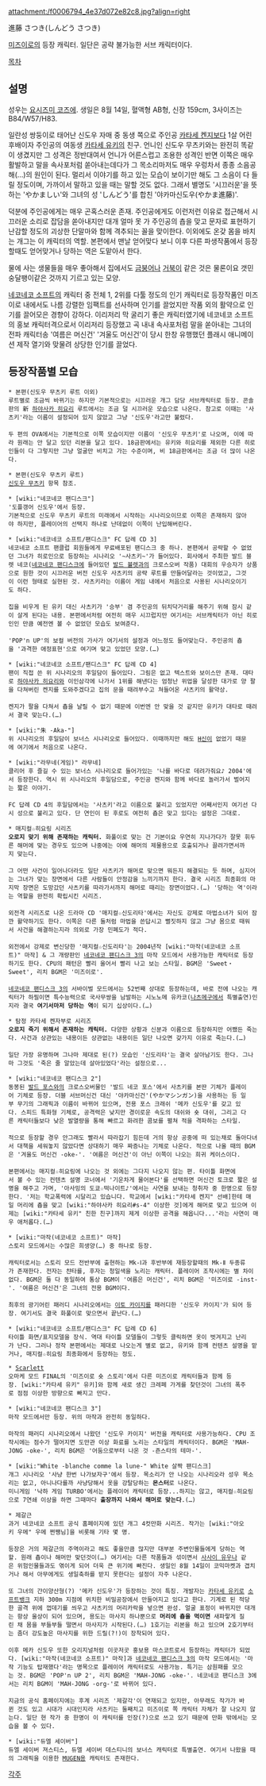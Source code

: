 attachment:/f0006794_4e37d072e82c8.jpg?align=right

進藤 さつき(しんどう さつき)

[[미즈이로]]의 등장 캐릭터. 일단은 공략 불가능한 서브 캐릭터이다.

[[목차]]

== 설명 ==
성우는 [[요시즈미 코즈에]]. 생일은 8월 14일, 혈액형 AB형, 신장 159cm, 3사이즈는 B84/W57/H83.

일란성 쌍둥이로 태어난 신도우 자매 중 동생 쪽으로 주인공 [[카타세 켄지]]보다 1살 어린 후배이자 주인공의 여동생 [[카타세 유키]]의 친구. 언니인 신도우 무츠키와는 완전히 똑같이 생겼지만 그 성격은 정반대여서 언니가 어른스럽고 조용한 성격인 반면 이쪽은 매우 활발하고 말을 속사포처럼 쏟아내는데다가 그 목소리마저도 매우 우렁차서 종종 소음공해(…)의 원인이 된다. 멀리서 이야기를 하고 있는 모습이 보이기만 해도 그 소음이 다 들릴 정도이며, 가까이서 말하고 있을 때는 말할 것도 없다. 그래서 별명도 '시끄러운'을 뜻하는 'やかましい'와 그녀의 성 'しんどう'를 합친 '야카마신도우(やかま進藤)'.

덕분에 주인공에게는 매우 곤혹스러운 존재. 주인공에게도 이런저런 이유로 접근해서 시끄러운 소리로 잡담을 쏟아내지만 대개 얼마 못 가 주인공의 춉을 맞고 문자로 표현하기 난감할 정도의 괴상한 단말마와 함께 격추되는 꼴을 맞이한다. 이외에도 온갖 몸을 바치는 개그는 이 캐릭터의 역할. 본편에서 맨날 얻어맞다 보니 이후 다른 파생작품에서 등장할때도 얻어맞거나 당하는 역은 도맡아서 한다.

물에 사는 생물들을 매우 좋아해서 집에서도 [[금붕어]]나 [[거북이]] 같은 것은 물론이요 갯민숭달팽이같은 것까지 기르고 있는 모양.

[[네코네코 소프트]]의 캐릭터 중 전체 1, 2위를 다툴 정도의 인기 캐릭터로 등장작품인 미즈이로 내에서도 나름 강렬한 임팩트를 선사하며 인기를 끌었지만 작품 외의 활약으로 인기를 끌어모은 경향이 강하다. 이리저리 막 굴리기 좋은 캐릭터였기에 네코네코 소프트의 홍보 캐릭터격으로서 이리저리 등장했고 곡 내내 속사포처럼 말을 쏟아내는 그녀의 전파 캐릭터송 '여름은 머신건' '겨울도 머신건'이 당시 한창 유행했던 플래시 애니메이션 제작 열기와 맞물려 상당한 인기를 끌었다.

== 등장작품별 모습 ==
 * 본편(신도우 무츠키 루트 이외)
 루트별로 조금씩 바뀌기는 하지만 기본적으로는 시끄러운 개그 담당 서브캐릭터로 등장. 콘솔판의 新 [[하야사카 히요리]] 루트에서는 조금 덜 시끄러운 모습으로 나온다. 참고로 이때는 '사츠키'라는 이름이 설정되어 있지 않았고 그냥 '신도우'라고만 불렸다.
 
 두 편의 OVA에서는 기본적으로 이쪽 모습이지만 이름이 '신도우 무츠키'로 나오며, 이에 따라 원래는 안 달고 있던 리본을 달고 있다. 18금판에서는 유키와 히요리를 제외한 다른 히로인들이 다 그렇지만 그냥 얼굴만 비치고 가는 수준이며, 비 18금판에서는 조금 더 많이 나온다. 

 * 본편(신도우 무츠키 루트)
 [[신도우 무츠키]] 항목 참조.

 * [wiki:"네코네코 팬디스크"]
 '도플갱어 신도우'에서 등장.
 기본적으로 신도우 무츠키 루트의 미래에서 시작하는 시나리오이므로 이쪽은 존재하지 않아야 하지만, 플레이어의 선택지 하나로 난데없이 이쪽이 난입해버린다.

 * [wiki:"네코네코 소프트/팬디스크" FC 답례 CD 3]
 네코네코 소프트 팬클럽 회원들에게 무료배포된 팬디스크 중 하나. 본편에서 공략할 수 없었던 그녀가 히로인으로 등장하는 시나리오 '~사츠키~'가 들어있다. 회사에서 주최한 발드 블렛 네코([[네코네코 팬디스크]]에 들어있던 [[발드 뷸렛]]과의 크로스오버 작품) 대회의 우승자가 상품으로 원한 것이 시끄러운 버전 신도우 사츠키의 공략 루트를 만들어달라는 것이었고, 그것이 이런 형태로 실현된 것. 사츠키라는 이름이 게임 내에서 처음으로 사용된 시나리오이기도 하다.
 
 집을 비우게 된 유키 대신 사츠키가 '승부' 겸 주인공의 뒤치닥거리를 해주기 위해 잠시 같이 살게 된다는 내용. 본편에서처럼 여전히 매우 시끄럽지만 여기서는 서브캐릭터가 아닌 히로인인 만큼 예전엔 볼 수 없었던 모습도 보여준다.
 
 'POP'n UP'의 보컬 버전의 가사가 여기서의 설정과 어느정도 들어맞는다. 주인공의 춉을 '과격한 애정표현'으로 여기며 맞고 있었던 모양.(…)

 * [wiki:"네코네코 소프트/팬디스크" FC 답례 CD 4]
 팬이 직접 쓴 위 시나리오의 후일담이 들어있다. 그림은 없고 텍스트와 보이스만 존재. 대타로 [[하야사카 히요리]]와 이인삼각에 나가서 1위를 해낸다는 엄청난 위업을 달성한 대가로 양 팔을 다쳐버린 켄지를 도와주겠다고 집의 문을 때려부수고 쳐들어온 사츠키의 활약상.
 
 켄지가 팔을 다쳐서 춉을 날릴 수 없기 때문에 이번엔 안 맞을 것 같지만 유키가 대타로 때려서 결국 맞는다.(…)

 * [wiki:"朱 -Aka-"]
 위 시나리오의 후일담이 보너스 시나리오로 들어있다. 이때까지만 해도 [[H신]]이 없었기 때문에 여기에서 처음으로 나온다.

 * [wiki:"라무네(게임)" 라무네]
 클리어 후 즐길 수 있는 보너스 시나리오로 들어가있는 '나를 바다로 데려가줘요♪ 2004'에서 등장한다. 역시 위 시나리오의 후일담으로, 주인공 켄지와 함께 바다로 놀러가서 벌어지는 짧은 이야기.
 
 FC 답례 CD 4의 후일담에서는 '사츠키'라고 이름으로 불리고 있었지만 어째서인지 여기선 다시 성으로 불리고 있다. 단 연인이 된 후로도 여전히 춉은 맞고 있다는 설정은 그대로.

 * 매지컬☆히요링 시리즈
 '''오로지 맞기 위해 존재하는 캐릭터.''' 화풀이로 맞는 건 기본이요 우연히 지나가다가 잘못 휘두른 해머에 맞는 경우도 있으며 나중에는 아예 해머의 제물용으로 호출되거나 끌려가면서까지 맞는다. 
 
 그 어떤 사건이 일어나더라도 일단 사츠키가 해머로 맞으면 뭐든지 해결되는 듯 하며, 심지어는 그녀가 맞는 장면에서 다른 사람들이 안정감을 느끼기까지 한다. 결국 시리즈 최종화의 마지막 장면은 도망갔던 사츠키를 따라가서까지 해머로 때리는 장면이었다.(…) '당하는 역'이라는 역할을 완전히 확립시킨 시리즈.
 
 외전격 시리즈로 나온 드라마 CD '매지컬☆신도리타'에서는 자신도 강제로 마법소녀가 되어 잠깐 활약하기도 한다. 이쪽은 다른 둘처럼 마법을 쓴답시고 뻘짓하지 않고 그냥 몸으로 때워서 사건을 해결하는지라 의외로 가장 민폐도가 적다.
 
 외전에서 강제로 변신당한 '매지컬☆신도리타'는 2004년작 [wiki:"마작(네코네코 소프트)" 마작] & 그 개량판인 [[네코네코 팬디스크 3]]의 마작 모드에서 사용가능한 캐릭터로 등장하기도 한다. CPU의 패턴은 빨리 울어서 빨리 나고 보는 스타일. BGM은 'Sweet・Sweet', 리치 BGM은 '미즈이로'.
 
 [[네코네코 팬디스크 3]]의 서바이벌 모드에서는 52번째 상대로 등장하는데, 바로 전에 나오는 캐릭터가 하필이면 특수능력으로 국사무쌍을 남발하는 시노노메 유카코([[나츠메구]]에서 특별출연)인지라 결국 '''여기서마저 당하는 역'''이 되기 십상이다.(…)

 * 탐정 카타세 켄자부로 시리즈
 '''오로지 죽기 위해서 존재하는 캐릭터.''' 다양한 상황과 신분과 이름으로 등장하지만 어쨌든 죽는다. 사건과 상관있는 내용이든 상관없는 내용이든 일단 나오면 갖가지 이유로 죽는다.(…)
 
 일단 가장 유명하며 그나마 제대로 된(?) 모습인 '신도리타'는 결국 살아남기도 한다. 그나마 그것도 '죽은 줄 알았는데 살아있었다'라는 설정으로...

 * [wiki:"네코네코 팬디스크 2"]
 동봉된 [[발드 포스]]와의 크로스오버물인 '발드 네코 포스'에서 사츠키를 본딴 기체가 플레이어 기체로 등장. 더블 서브머신건 대신 '야카마신건'(やかマシンガン)을 사용하는 등 일부 무기의 그래픽과 이름이 바뀌어 있으며, 전용 포스 크래쉬 '메카 신도우'를 갖고 있다. 스피드 특화형 기체로, 공격력은 낮지만 경이로운 속도의 대쉬와 숏 대쉬, 그리고 다른 캐릭터들보다 낮은 발열량을 통해 빠르고 화려한 콤보를 펼쳐 적을 격파하는 스타일.
 
 적으로 등장할 경우 안그래도 빨라서 따라잡기 힘든데 거의 항상 공중에 떠 있는채로 돌아다녀서 대책을 세워놓지 않았다면 상대하기 매우 짜증나는 기체로 나온다. 적으로 나올 때의 BGM은 '겨울도 머신건 -oke-'. '여름은 머신건'이 아닌 이쪽이 나오는 희귀 케이스이다.
 
 본편에서는 매지컬☆히요링에 나오는 것 외에는 그다지 나오지 않는 편. 타이틀 화면에서 볼 수 있는 컨텐츠 설명 코너에서 '기운차게 물어본다'를 선택하면 머신건 토크로 짧은 설명을 해주고 가며, '아사밍의 도쿄☆떡나이트♪'에서는 사연을 보내는 청취자 중 한명으로 등장한다. '저는 학교폭력에 시달리고 있습니다. 학교에서 [wiki:"카타세 켄지" 선배]한테 매일 머리에 춉을 맞고 [wiki:"하야사카 히요리#s-4" 이상한 것]에게 해머로 맞고 있으며 이제는 [wiki:"카타세 유키" 친한 친구]까지 제게 이상한 공격을 해옵니다...'라는 사연이 매우 애처롭다.(…)

 * [wiki:"마작(네코네코 소프트)" 마작]
 스토리 모드에서는 수많은 희생양(…) 중 하나로 등장.
 
 캐릭터로서는 스토리 모드 전반부에 출현하는 Mk-Ⅰ과 후반부에 재등장할때의 Mk-Ⅱ 두종류가 존재한다. 전자는 챤타를, 후자는 청일색을 노리는 캐릭터. 플레이어 조작시에는 별 차이없다. BGM은 둘 다 동일하여 통상 BGM이 '여름은 머신건', 리치 BGM은 '미즈이로 -inst-'. '여름은 머신건'은 그녀의 전용 BGM이다.
 
 최후의 광기어린 패러디 시나리오에서는 [[이토 카이지]]를 패러디한 '신도우 카이지'가 되어 등장. 여기서도 결국 화풀이로 맞으면서 끝난다.(…)

 * [wiki:"네코네코 소프트/팬디스크" FC 답례 CD 6]
 타이틀 화면/표지모델을 장식. 역대 타이틀 모델들이 그렇듯 클릭하면 옷이 벗겨지고 난리가 난다. 그러나 정작 본편에서는 제대로 나오는게 별로 없고, 유키와 함께 컨텐츠 설명을 맡거나, 매지컬☆히요링 최종화에서 등장하는 정도.

 * [[Scarlett]]
 오마케 모드 FINAL의 '미즈이로 숏 스토리'에서 다른 미즈이로 캐릭터들과 함께 등장. [wiki:"카타세 유키" 유키]와 함께 새로 생긴 크레페 가게를 찾던것이 그녀의 폭주로 점점 이상한 방향으로 빠지고 만다.

 * [wiki:"네코네코 팬디스크 3"]
 마작 모드에서만 등장. 위의 마작과 완전히 동일하다.
 
 마작의 패러디 시나리오에서 나왔던 '신도우 카이지' 버전을 캐릭터로 사용가능하다. CPU 조작시에는 점수가 떨어지면 도만관 이상 화료를 노리는 스타일의 캐릭터이다. BGM은 'MAH-JONG -oke-', 리치 BGM은 '어둠으로부터 나온 것 -죤스타의 테마-'.

 * [wiki:"White -blanche comme la lune-" White 살짝 팬디스크]
 개그 시나리오 '사냥 한번 나가보자구'에서 등장. 목소리가 안 나오는 시나리오라 성우 목소리는 없고, 아니나다를까 사냥당해서 옷을 강탈당하는 '''몬스터'''로 나온다.
 미니게임 '낙하 게임 TURBO'에서는 플레이어 캐릭터로 등장...하지는 않고, 매지컬☆히요링으로 7연쇄 이상을 하면 그때마다 '''출장까지 나와서 해머로 맞는다'''.(…)

 * 제갈근
 과거 네코네코 소프트 공식 홈페이지에 있던 개그 4컷만화 시리즈. 작가는 [wiki:"아오키 우메" 우메 쩐쨍님]을 비롯해 기타 몇 명.
 
 등장은 거의 제갈근의 주역이라고 해도 좋을만큼 많지만 대부분 주변인물들에게 당하는 역할. 원래 춉이나 해머만 맞던것이(…) 여기서는 다른 작품들과 섞이면서 [[사사이 유우나]] 같은 위험인물들과도 엮이게 되어 더욱 큰 위기에 빠진다. 생일인 8월 14일이 코믹마켓과 겹치거나 해서 아무에게도 생일축하를 받지 못한다는 설정이 자주 나온다.
 
 또 그녀의 간이양산형(?) '메카 신도우'가 등장하는 것이 특징. 개발자는 [[카타세 유키]]로 [[소프트뱅크]] 지하 300m 지점에 위치한 비밀공장에서 만들어지고 있다고 한다. 기계로 된 적당한 골격 위에 껍데기를 씌우고 사츠키의 머리카락을 넣으면 완성. 얼굴 표정이 바뀌지만 대개는 항상 울상이 되어 있으며, 용도는 마사지 하나뿐으로 '''머리에 춉을 먹이면''' 새파랗게 질린 채 몸을 부들부들 떨면서 마사지가 시작된다.(…) 1호기는 리본을 하고 있으며 2호기부터는 좀더 강도높은 마사지를 위한 드릴(?!)이 장착되어 있다.
 
 이후 메카 신도우 또한 오리지널처럼 이곳저곳 홍보용 마스코트로서 등장하는 캐릭터가 되었다. [wiki:"마작(네코네코 소프트)" 마작]과 [[네코네코 팬디스크 3]]의 마작 모드에서는 '마작 기능도 탑재했다'라는 명목으로 플레이어 캐릭터로도 사용가능. 특기는 삼원패를 모으는 것. BGM은 'POP'n UP 2', 리치 BGM은 'MAH-JONG -oke-'. 네코네코 팬디스크 3에서는 리치 BGM이 'MAH-JONG -org-'로 바뀌어 있다.
 
 지금의 공식 홈페이지에는 후계 시리즈 '제갈각'이 연재되고 있지만, 아무래도 작가가 바뀐 것도 있고 시대가 시대인지라 사츠키는 둘째치고 미즈이로 쪽 캐릭터 자체가 잘 나오지 않는다. 일단 현 작가 중 한명이 이 캐릭터를 인장(?)으로 쓰고 있기 때문에 만화 밖에서는 모습을 볼 수 있다.

 * [wiki:"듀엘 세이버"]
 듀엘 세이버 져스티스, 듀엘 세이버 데스티니의 보너스 캐릭터로 특별출연. 여기서 나왔을 때의 그래픽을 이용한 [[MUGEN]]용 캐릭터도 존재한다.

[[각주]]

